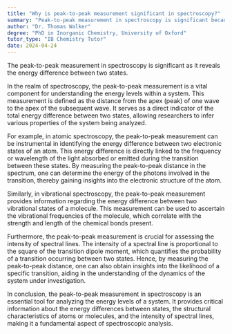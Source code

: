 ```yaml
---
title: "Why is peak-to-peak measurement significant in spectroscopy?"
summary: "Peak-to-peak measurement in spectroscopy is significant because it provides information about the energy difference between two states."
author: "Dr. Thomas Walker"
degree: "PhD in Inorganic Chemistry, University of Oxford"
tutor_type: "IB Chemistry Tutor"
date: 2024-04-24
---
```


The peak-to-peak measurement in spectroscopy is significant as it reveals the energy difference between two states.

In the realm of spectroscopy, the peak-to-peak measurement is a vital component for understanding the energy levels within a system. This measurement is defined as the distance from the apex (peak) of one wave to the apex of the subsequent wave. It serves as a direct indicator of the total energy difference between two states, allowing researchers to infer various properties of the system being analyzed.

For example, in atomic spectroscopy, the peak-to-peak measurement can be instrumental in identifying the energy difference between two electronic states of an atom. This energy difference is directly linked to the frequency or wavelength of the light absorbed or emitted during the transition between these states. By measuring the peak-to-peak distance in the spectrum, one can determine the energy of the photons involved in the transition, thereby gaining insights into the electronic structure of the atom.

Similarly, in vibrational spectroscopy, the peak-to-peak measurement provides information regarding the energy difference between two vibrational states of a molecule. This measurement can be used to ascertain the vibrational frequencies of the molecule, which correlate with the strength and length of the chemical bonds present.

Furthermore, the peak-to-peak measurement is crucial for assessing the intensity of spectral lines. The intensity of a spectral line is proportional to the square of the transition dipole moment, which quantifies the probability of a transition occurring between two states. Hence, by measuring the peak-to-peak distance, one can also obtain insights into the likelihood of a specific transition, aiding in the understanding of the dynamics of the system under investigation.

In conclusion, the peak-to-peak measurement in spectroscopy is an essential tool for analyzing the energy levels of a system. It provides critical information about the energy differences between states, the structural characteristics of atoms or molecules, and the intensity of spectral lines, making it a fundamental aspect of spectroscopic analysis.
    
